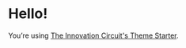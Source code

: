 
<Container>

# Hello!

You’re using [The Innovation Circuit's Theme Starter](https://github.com/the-innovation-circuit/theme-starter).

</Container>
